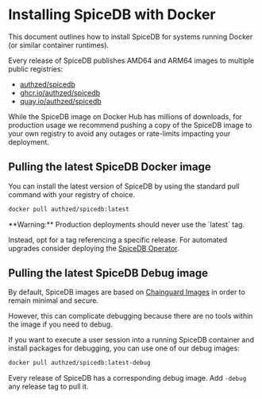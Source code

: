 
# Installing SpiceDB with Docker

This document outlines how to install SpiceDB for systems running Docker (or similar container runtimes).

Every release of SpiceDB publishes AMD64 and ARM64 images to multiple public registries:

- [authzed/spicedb](https://hub.docker.com/r/authzed/spicedb)
- [ghcr.io/authzed/spicedb](https://github.com/authzed/spicedb/pkgs/container/spicedb)
- [quay.io/authzed/spicedb](https://quay.io/authzed/spicedb)

While the SpiceDB image on Docker Hub has millions of downloads, for production usage we recommend pushing a copy of the SpiceDB image to your own registry to avoid any outages or rate-limits impacting your deployment.

## Pulling the latest SpiceDB Docker image

You can install the latest version of SpiceDB by using the standard pull command with your registry of choice.

```sh
docker pull authzed/spicedb:latest
```

<Callout type="warning">
  **Warning:**
  Production deployments should never use the `latest` tag.
  
  Instead, opt for a tag referencing a specific release.
  For automated upgrades consider deploying the [SpiceDB Operator].

  [SpiceDB Operator]: /spicedb/ops/operator
</Callout>

## Pulling the latest SpiceDB Debug image

By default, SpiceDB images are based on [Chainguard Images][cgi] in order to remain minimal and secure.

However, this can complicate debugging because there are no tools within the image if you need to debug.

If you want to execute a user session into a running SpiceDB container and install packages for debugging, you can use one of our debug images:

```sh
docker pull authzed/spicedb:latest-debug
```

Every release of SpiceDB has a corresponding debug image.
Add `-debug` any release tag to pull it.

[cgi]: https://github.com/chainguard-images/images
